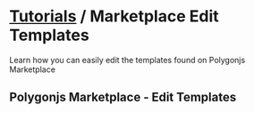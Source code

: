 # [Tutorials](/docs/tutorials) / Marketplace Edit Templates

Learn how you can easily edit the templates found on Polygonjs Marketplace

## Polygonjs Marketplace - Edit Templates

<Youtube id="QuVQtszOpPc" />
